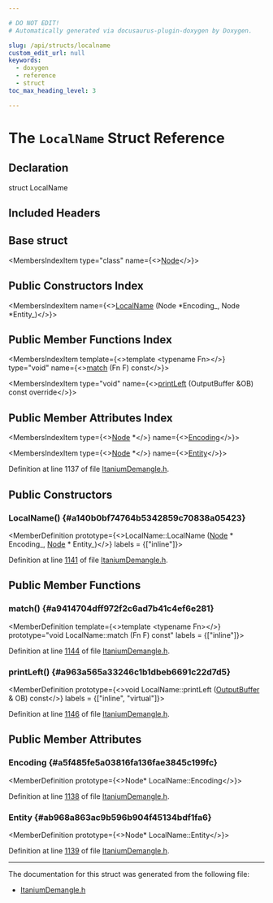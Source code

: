 ```yaml
---

# DO NOT EDIT!
# Automatically generated via docusaurus-plugin-doxygen by Doxygen.

slug: /api/structs/localname
custom_edit_url: null
keywords:
  - doxygen
  - reference
  - struct
toc_max_heading_level: 3

---
```





# The `LocalName` Struct Reference

<DoxygenPage pluginConfig={pluginConfig}>



## Declaration

<CodeBlock>struct LocalName</CodeBlock>

## Included Headers

<IncludesList>
<IncludesListItem
  filePath="llvm/Demangle/ItaniumDemangle.h"
  permalink="/docs/api/files/include/include/llvm/include/llvm/demangle/itaniumdemangle-h"
  isLocal="true" />
</IncludesList>

## Base struct

<MembersIndex>

<MembersIndexItem
  type="class"
  name={<><a href="/docs/api/classes/node">Node</a></>}>
</MembersIndexItem>

</MembersIndex>

## Public Constructors Index

<MembersIndex>

<MembersIndexItem
  name={<><a href="#a140b0bf74764b5342859c70838a05423">LocalName</a> (Node &#42;Encoding&#95;, Node &#42;Entity&#95;)</>}>
</MembersIndexItem>

</MembersIndex>

## Public Member Functions Index

<MembersIndex>

<MembersIndexItem
  template={<>template &lt;typename Fn&gt;</>}
  type="void"
  name={<><a href="#a9414704dff972f2c6ad7b41c4ef6e281">match</a> (Fn F) const</>}>
</MembersIndexItem>

<MembersIndexItem
  type="void"
  name={<><a href="#a963a565a33246c1b1dbeb6691c22d7d5">printLeft</a> (OutputBuffer &amp;OB) const override</>}>
</MembersIndexItem>

</MembersIndex>

## Public Member Attributes Index

<MembersIndex>

<MembersIndexItem
  type={<><a href="/docs/api/classes/node">Node</a> &#42;</>}
  name={<><a href="#a5f485fe5a03816fa136fae3845c199fc">Encoding</a></>}>
</MembersIndexItem>

<MembersIndexItem
  type={<><a href="/docs/api/classes/node">Node</a> &#42;</>}
  name={<><a href="#ab968a863ac9b596b904f45134bdf1fa6">Entity</a></>}>
</MembersIndexItem>

</MembersIndex>


Definition at line 1137 of file <a href="/docs/api/files/include/include/llvm/include/llvm/demangle/itaniumdemangle-h">ItaniumDemangle.h</a>.

<SectionDefinition>

## Public Constructors

### LocalName() {#a140b0bf74764b5342859c70838a05423}

<MemberDefinition
  prototype={<>LocalName::LocalName (<a href="/docs/api/classes/node">Node</a> &#42; Encoding_, <a href="/docs/api/classes/node">Node</a> &#42; Entity_)</>}
  labels = {["inline"]}>

Definition at line <a href="/docs/api/files/include/include/llvm/include/llvm/demangle/itaniumdemangle-h/#l01141">1141</a> of file <a href="/docs/api/files/include/include/llvm/include/llvm/demangle/itaniumdemangle-h">ItaniumDemangle.h</a>.
</MemberDefinition>

</SectionDefinition>

<SectionDefinition>

## Public Member Functions

### match() {#a9414704dff972f2c6ad7b41c4ef6e281}

<MemberDefinition
  template={<>template &lt;typename Fn&gt;</>}
  prototype="void LocalName::match (Fn F) const"
  labels = {["inline"]}>

Definition at line <a href="/docs/api/files/include/include/llvm/include/llvm/demangle/itaniumdemangle-h/#l01144">1144</a> of file <a href="/docs/api/files/include/include/llvm/include/llvm/demangle/itaniumdemangle-h">ItaniumDemangle.h</a>.
</MemberDefinition>

### printLeft() {#a963a565a33246c1b1dbeb6691c22d7d5}

<MemberDefinition
  prototype={<>void LocalName::printLeft (<a href="/docs/api/classes/outputbuffer">OutputBuffer</a> &amp; OB) const</>}
  labels = {["inline", "virtual"]}>

Definition at line <a href="/docs/api/files/include/include/llvm/include/llvm/demangle/itaniumdemangle-h/#l01146">1146</a> of file <a href="/docs/api/files/include/include/llvm/include/llvm/demangle/itaniumdemangle-h">ItaniumDemangle.h</a>.
</MemberDefinition>

</SectionDefinition>

<SectionDefinition>

## Public Member Attributes

### Encoding {#a5f485fe5a03816fa136fae3845c199fc}

<MemberDefinition
  prototype={<>Node&#42; LocalName::Encoding</>}>

Definition at line <a href="/docs/api/files/include/include/llvm/include/llvm/demangle/itaniumdemangle-h/#l01138">1138</a> of file <a href="/docs/api/files/include/include/llvm/include/llvm/demangle/itaniumdemangle-h">ItaniumDemangle.h</a>.
</MemberDefinition>

### Entity {#ab968a863ac9b596b904f45134bdf1fa6}

<MemberDefinition
  prototype={<>Node&#42; LocalName::Entity</>}>

Definition at line <a href="/docs/api/files/include/include/llvm/include/llvm/demangle/itaniumdemangle-h/#l01139">1139</a> of file <a href="/docs/api/files/include/include/llvm/include/llvm/demangle/itaniumdemangle-h">ItaniumDemangle.h</a>.
</MemberDefinition>

</SectionDefinition>

<hr/>

The documentation for this struct was generated from the following file:

<ul>
<li><a href="/docs/api/files/include/include/llvm/include/llvm/demangle/itaniumdemangle-h">ItaniumDemangle.h</a></li>
</ul>

</DoxygenPage>
